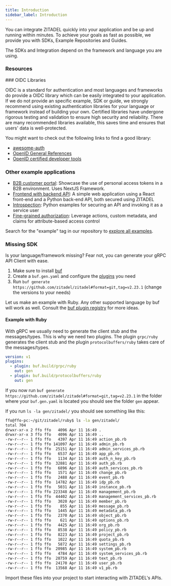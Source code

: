 ```yaml
---
title: Introduction
sidebar_label: Introduction
---
```


You can integrate ZITADEL quickly into your application and be up and running within minutes.
To achieve your goals as fast as possible, we provide you with SDKs, Example Repositories and Guides.

The SDKs and Integration depend on the framework and language you are using.


### Resources

<div className="tile-wrapper">
<Tile title="Angular"
    imageSource="/docs/img/tech/angular.svg"
    link="/docs/sdk-examples/angular"></Tile>
<Tile title="Flutter"
    imageSource="/docs/img/tech/flutter.svg"
    link="/docs/sdk-examples/flutter"></Tile>

<Tile title="Go"
    imageSource="/docs/img/tech/golang.svg"
    link="/docs/sdk-examples/go"></Tile>
<Tile
    title="Java"
    imageSource="/docs/img/tech/java.svg"
    link="/docs/sdk-examples/java"></Tile>
<Tile
    title="NestJS"
    imageSource="/docs/img/tech/nestjs.svg"
    link="/docs/sdk-examples/nestjs"></Tile>
<Tile
    title="Python"
    imageSource="/docs/img/tech/python.svg"
    link="/docs/sdk-examples/python"></Tile>
<Tile
    title="React"
    imageSource="/docs/img/tech/react.png"
    link="/docs/sdk-examples/react"></Tile>
<Tile
    title="Symfony"
    imageSource="/docs/img/tech/php.svg"
    link="/docs/sdk-examples/symfony"></Tile>
<Tile
    title="Vue.js"
    imageSource="/docs/img/tech/vue.svg"
    link="/docs/sdk-examples/vue"></Tile>
<Tile
    title="Dart"
    imageSource="/docs/img/tech/dart.svg"
    link="https://github.com/smartive/zitadel-dart"
    external="true"></Tile>
<Tile
    title="Elixir"
    imageSource="/docs/img/tech/elixir.svg"
    link="https://github.com/maennchen/zitadel_api"
    external="true"></Tile>
<Tile
    title="NextAuth"
    imageSource="/docs/img/tech/nextjs.svg"
    imageSourceLight="/docs/img/tech/nextjslight.svg"
    link="https://next-auth.js.org/providers/zitadel"
    external="true"></Tile>
<Tile
    title="Node.js"
    imageSource="/docs/img/tech/nodejs.svg"
    link="https://www.npmjs.com/package/@zitadel/node"
    external="true"></Tile>
<Tile
    title=".Net"
    imageSource="/docs/img/tech/dotnet.svg"
    link="https://github.com/smartive/zitadel-net"
    external="true"></Tile>
<Tile
    title="Passport.js"
    imageSource="/docs/img/tech/passportjs.svg"
    link="https://github.com/buehler/node-passport-zitadel"
    external="true"></Tile>
<Tile
    title="Rust"
    imageSource="/docs/img/tech/rust.svg"
    link="https://github.com/smartive/zitadel-rust"
    external="true"></Tile>
</div>
### OIDC Libraries

OIDC is a standard for authentication and most languages and frameworks do provide a OIDC library which can be easily integrated to your application.
If we do not provide an specific example, SDK or guide, we strongly recommend using existing authentication libraries for your
language or framework instead of building your own.
Certified libraries have undergone rigorous testing and validation to ensure high security and reliability.
There are many recommended libraries available, this saves time and ensures that users' data is well-protected.

You might want to check out the following links to find a good library:

- [awesome-auth](https://github.com/casbin/awesome-auth)
- [OpenID General References](https://openid.net/developers/libraries/)
- [OpenID certified developer tools](https://openid.net/certified-open-id-developer-tools/)

### Other example applications

- [B2B customer portal](https://github.com/zitadel/zitadel-nextjs-b2b): Showcase the use of personal access tokens in a B2B environment. Uses NextJS Framework.
- [Frontend with backend API](https://github.com/zitadel/example-quote-generator-app): A simple web application using a React front-end and a Python back-end API, both secured using ZITADEL
- [Introspection](https://github.com/zitadel/examples-api-access-and-token-introspection): Python examples for securing an API and invoking it as a service user
- [Fine-grained authorization](https://github.com/zitadel/example-fine-grained-authorization): Leverage actions, custom metadata, and claims for attribute-based access control

Search for the "example" tag in our repository to [explore all examples](https://github.com/search?q=topic%3Aexamples+org%3Azitadel&type=repositories).

### Missing SDK

Is your language/framework missing? Fear not, you can generate your gRPC API Client with ease.

1. Make sure to install [buf](https://buf.build/docs/installation/)
2. Create a `buf.gen.yaml` and configure the [plugins](https://buf.build/plugins) you need
3. Run `buf generate https://github.com/zitadel/zitadel#format=git,tag=v2.23.1` (change the versions to your needs)

Let us make an example with Ruby. Any other supported language by buf will work as well. Consult
the [buf plugin registry](https://buf.build/plugins) for more ideas.

#### Example with Ruby

With gRPC we usually need to generate the client stub and the messages/types. This is why we need two plugins.
The plugin `grpc/ruby` generates the client stub and the plugin `protocolbuffers/ruby` takes care of the messages/types.

```yaml
version: v1
plugins:
  - plugin: buf.build/grpc/ruby
    out: gen
  - plugin: buf.build/protocolbuffers/ruby
    out: gen
```

If you now run `buf generate https://github.com/zitadel/zitadel#format=git,tag=v2.23.1` in the folder where
your `buf.gen.yaml` is located you should see the folder `gen` appear.

If you run `ls -la gen/zitadel/` you should see something like this:

```bash
ffo@ffo-pc:~/git/zitadel/ruby$ ls -la gen/zitadel/
total 704
drwxr-xr-x 2 ffo ffo   4096 Apr 11 16:49 .
drwxr-xr-x 3 ffo ffo   4096 Apr 11 16:49 ..
-rw-r--r-- 1 ffo ffo   4397 Apr 11 16:49 action_pb.rb
-rw-r--r-- 1 ffo ffo 141097 Apr 11 16:49 admin_pb.rb
-rw-r--r-- 1 ffo ffo  25151 Apr 11 16:49 admin_services_pb.rb
-rw-r--r-- 1 ffo ffo   6537 Apr 11 16:49 app_pb.rb
-rw-r--r-- 1 ffo ffo   1134 Apr 11 16:49 auth_n_key_pb.rb
-rw-r--r-- 1 ffo ffo  32881 Apr 11 16:49 auth_pb.rb
-rw-r--r-- 1 ffo ffo   6896 Apr 11 16:49 auth_services_pb.rb
-rw-r--r-- 1 ffo ffo   1571 Apr 11 16:49 change_pb.rb
-rw-r--r-- 1 ffo ffo   2488 Apr 11 16:49 event_pb.rb
-rw-r--r-- 1 ffo ffo  14782 Apr 11 16:49 idp_pb.rb
-rw-r--r-- 1 ffo ffo   5031 Apr 11 16:49 instance_pb.rb
-rw-r--r-- 1 ffo ffo 223348 Apr 11 16:49 management_pb.rb
-rw-r--r-- 1 ffo ffo  44402 Apr 11 16:49 management_services_pb.rb
-rw-r--r-- 1 ffo ffo   3020 Apr 11 16:49 member_pb.rb
-rw-r--r-- 1 ffo ffo    855 Apr 11 16:49 message_pb.rb
-rw-r--r-- 1 ffo ffo   1445 Apr 11 16:49 metadata_pb.rb
-rw-r--r-- 1 ffo ffo   2370 Apr 11 16:49 object_pb.rb
-rw-r--r-- 1 ffo ffo    621 Apr 11 16:49 options_pb.rb
-rw-r--r-- 1 ffo ffo   4425 Apr 11 16:49 org_pb.rb
-rw-r--r-- 1 ffo ffo   8538 Apr 11 16:49 policy_pb.rb
-rw-r--r-- 1 ffo ffo   8223 Apr 11 16:49 project_pb.rb
-rw-r--r-- 1 ffo ffo   1022 Apr 11 16:49 quota_pb.rb
-rw-r--r-- 1 ffo ffo   5872 Apr 11 16:49 settings_pb.rb
-rw-r--r-- 1 ffo ffo  20985 Apr 11 16:49 system_pb.rb
-rw-r--r-- 1 ffo ffo   4784 Apr 11 16:49 system_services_pb.rb
-rw-r--r-- 1 ffo ffo  28759 Apr 11 16:49 text_pb.rb
-rw-r--r-- 1 ffo ffo  24170 Apr 11 16:49 user_pb.rb
-rw-r--r-- 1 ffo ffo  13568 Apr 11 16:49 v1_pb.rb
```

Import these files into your project to start interacting with ZITADEL's APIs.
